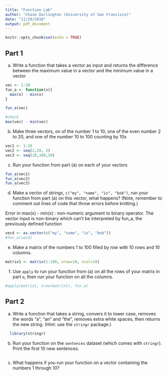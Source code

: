 ```yaml
---
title: "Function Lab"
author: "Chase Darlington (University of San Francisco)"
date: "11/29/2018"
output: pdf_document
---
```


```r
knitr::opts_chunk$set(echo = TRUE)
```

## Part 1

(a) Write a function that takes a vector as input and returns the difference between the maximum value in a vector and the minimum value in a vector

```r
vec <- 1:30
fun_a <- function(x){
  max(x) - min(x)
}

fun_a(vec)

#check
max(vec) - min(vec)
```

(b) Make three vectors, on of the number 1 to 10, one of the even number 2 to 20, and one of the number 10 to 100 counting by 10s

```r
vec1 <- 1:10
vec2 <- seq(2,20, 2)
vec3 <- seq(10,100,10)
```

(c) Run your function from part (a) on each of your vectors

```r
fun_a(vec1)
fun_a(vec2)
fun_a(vec3)
```

(d) Make a vector of strings, `c("my", "name", "is", "bob")`, run your function from part (a) on this vector, what happens? (Note, remember to comment out lines of code that throw errors before knitting.)

Error in max(x) - min(x) : non-numeric argument to binary operator. The vector input is non-binary which can't be interpreted by fun_a, the previously defined function

```r
vecd <- as.vector(c("my", "name", "is", "bob"))
#fun_a(vecd)
```


(e) Make a matrix of the numbers 1 to 100 filled by row with 10 rows and 10 columns. 

```r
matrix1 <- matrix(1:100, nrow=10, ncol=10)
```

(f) Use `apply` to run your function from (a) on all the rows of your matrix in part `e`, then run your function on all the columns.

```r
#apply(matrix1, nrow(matrix1), fun_a)

```

## Part 2

(a) Write a function that takes a string, convers it to lower case, removes the words "a", "an" and "the", removes extra white spaces, then returns the new string. (Hint: use the `stringr` package.)

```r
  library(stringr)

```

(b) Run your function on the `sentences` dataset (which comes with `stringr`). Print the first 10 new sentences.

```r

```

(c) What happens if you run your function on a vector containing the numbers 1 through 10?

```r

```